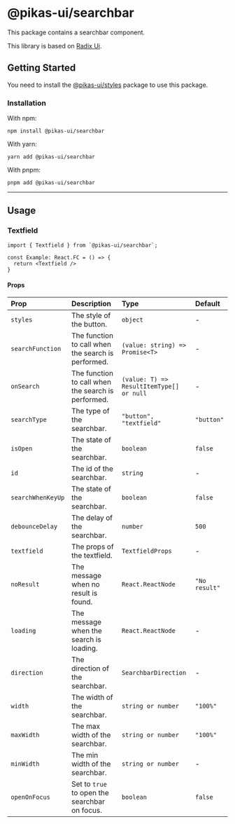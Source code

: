 

# @pikas-ui/searchbar

This package contains a searchbar component.

This library is based on [Radix Ui](https://www.radix-ui.com/).

## Getting Started

You need to install the <a href={stylesLink}>@pikas-ui/styles</a> package to use this package.

### Installation

With npm:

```
npm install @pikas-ui/searchbar
```

With yarn:

```
yarn add @pikas-ui/searchbar
```

With pnpm:

```
pnpm add @pikas-ui/searchbar
```

---

## Usage

### Textfield

```tsx
import { Textfield } from `@pikas-ui/searchbar`;

const Example: React.FC = () => {
  return <Textfield />
}
```

#### Props

| Prop              | Description                                        | Type                                     | Default       |
| :---------------- | :------------------------------------------------- | :--------------------------------------- | :------------ |
| `styles`          | The style of the button.                           | `object`                                 | -             |
| `searchFunction`  | The function to call when the search is performed. | `(value: string) => Promise<T>`          | -             |
| `onSearch`        | The function to call when the search is performed. | `(value: T) => ResultItemType[] or null` | -             |
| `searchType`      | The type of the searchbar.                         | `"button", "textfield"`                  | `"button"`    |
| `isOpen`          | The state of the searchbar.                        | `boolean`                                | `false`       |
| `id`              | The id of the searchbar.                           | `string`                                 | -             |
| `searchWhenKeyUp` | The state of the searchbar.                        | `boolean`                                | `false`       |
| `debounceDelay`   | The delay of the searchbar.                        | `number`                                 | `500`         |
| `textfield`       | The props of the textfield.                        | `TextfieldProps`                         | -             |
| `noResult`        | The message when no result is found.               | `React.ReactNode`                        | `"No result"` |
| `loading`         | The message when the search is loading.            | `React.ReactNode`                        | -             |
| `direction`       | The direction of the searchbar.                    | `SearchbarDirection`                     | -             |
| `width`           | The width of the searchbar.                        | `string or number`                       | `"100%"`      |
| `maxWidth`        | The max width of the searchbar.                    | `string or number`                       | `"100%"`      |
| `minWidth`        | The min width of the searchbar.                    | `string or number`                       | -             |
| `openOnFocus`     | Set to `true` to open the searchbar on focus.      | `boolean`                                | `false`       |
